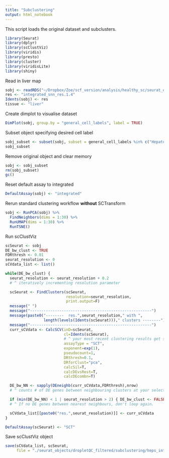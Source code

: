 ```yaml
---
title: "Subclustering"
output: html_notebook
---
```


This script loads the original dataset and subclusters.

```r
library(Seurat)
library(dplyr)
library(scClustViz)
library(viridis)
library(presto)
library(cluster)
library(viridisLite)
library(shiny)
```

Read in liver map

```r
sobj <- readRDS("~/Dropbox/Zoe/scf_version/analysis/healthy_sc/seurat_objects/dropletQC_filtered/allIntegrated_cca_kanchor5_noBiopsyHeps_dropletQCFiltered.RDS")
res <- "integrated_snn_res.1.4"
Idents(sobj) <- res
tissue <- "liver"
```

Create dimplot to visualise dataset

```r
DimPlot(sobj, group.by = "general_cell_labels", label = TRUE)
```

Subset object specifying desired cell label

```r
sobj_subset <- subset(sobj, subset = general_cell_labels %in% c("Hepatocytes"))
sobj_subset
```

Remove original object and clear memory

```r
sobj <- sobj_subset
rm(sobj_subset)
gc()
```

Reset default assay to integrated

```r
DefaultAssay(sobj) <- "integrated"
```

Rerun standard clustering workflow **without** SCTransform

```r
sobj <- RunPCA(sobj) %>%
  FindNeighbors(dims = 1:30) %>%
  RunUMAP(dims = 1:30) %>%
  RunTSNE()
```

Run scClustViz

```r
scSeurat <- sobj
DE_bw_clust <- TRUE
FDRthresh <- 0.01
seurat_resolution <- 0
sCVdata_list <- list()

while(DE_bw_clust) {
  seurat_resolution <- seurat_resolution + 0.2
  # ^ iteratively incrementing resolution parameter

  scSeurat <- FindClusters(scSeurat,
                           resolution=seurat_resolution,
                           print.output=F)
  message(" ")
  message("------------------------------------------------------")
  message(paste0("--------  res.",seurat_resolution," with ",
                 length(levels(Idents(scSeurat)))," clusters --------"))
  message("------------------------------------------------------")
  curr_sCVdata <- CalcSCV(inD=scSeurat,
                          cl=Idents(scSeurat),
                          # ^ your most recent clustering results get stored in the Seurat "ident" slot
                          assayType = "SCT",
                          exponent=exp(1),
                          pseudocount=1,
                          DRthresh=0.1,
                          DRforClust="pca",
                          calcSil=T,
                          calcDEvsRest=T,
                          calcDEcombn=T)

  DE_bw_NN <- sapply(DEneighb(curr_sCVdata,FDRthresh),nrow)
  # ^ counts # of DE genes between neighbouring clusters at your selected FDR threshold

  if (min(DE_bw_NN) < 1 | seurat_resolution > 2) { DE_bw_clust <- FALSE }
  # ^ If no DE genes between nearest neighbours, don't loop again.

  sCVdata_list[[paste0("res.",seurat_resolution)]] <- curr_sCVdata
}

DefaultAssay(scSeurat) <- "SCT"
```

Save scClustViz object

```r
save(sCVdata_list, scSeurat,
     file = "./seurat_objects/dropletQC_filtered/subclustering/heps_integrated_cca_noBiopsyHeps_scClustViz.RData")
```



